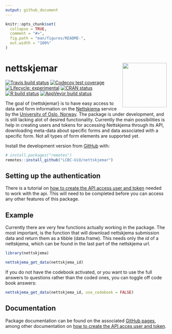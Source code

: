 ```yaml
---
output: github_document
---
```


<!-- README.md is generated from README.Rmd. Please edit that file -->

```r
knitr::opts_chunk$set(
  collapse = TRUE,
  comment = "#>",
  fig.path = "man/figures/README-",
  out.width = "100%"
)
```

# nettskjemar <img src='man/figures/logo.png' align="right" height="138.5" />

<!-- badges: start -->
[![Travis build status](https://travis-ci.org/LCBC-UiO/nettskjemar.svg?branch=master)](https://travis-ci.org/LCBC-UiO/nettskjemar)
[![Codecov test coverage](https://codecov.io/gh/LCBC-UiO/nettskjemar/branch/master/graph/badge.svg)](https://codecov.io/gh/LCBC-UiO/nettskjemar?branch=master)
[![Lifecycle: experimental](https://img.shields.io/badge/lifecycle-experimental-orange.svg)](https://www.tidyverse.org/lifecycle/#experimental)
[![CRAN status](https://www.r-pkg.org/badges/version/nettskjemar)](https://CRAN.R-project.org/package=nettskjemar)
[![R build status](https://github.com/LCBC-UiO/nettskjemar/workflows/R-CMD-check/badge.svg)](https://github.com/LCBC-UiO/nettskjemar/actions)
[![AppVeyor build status](https://ci.appveyor.com/api/projects/status/github/LCBC-UiO/nettskjemar?branch=master&svg=true)](https://ci.appveyor.com/project/LCBC-UiO/nettskjemar)
<!-- badges: end -->

The goal of {nettskjemar} is to have easy access to data and form information on the [Nettskjema](https://nettskjema.uio.no/) service by the [University of Oslo, Norway](https://www.uio.no/english/).
The package is under development, and is still lacking alot of desired functionality.
Currently the main possibilities is help in creating users and tokens for accessing Nettskjema through its API, downloading meta-data about specific forms and data associated with a specific form.
Not all types of form elements are supported yet. 

Install the development version from [GitHub](https://github.com/) with:

```r
# install.packages("remotes")
remotes::install_github("LCBC-UiO/nettskjemar")
```

## Setting up the authentication
There is a tutorial on [how to create the API access user and token](https://lcbc-uio.github.io/nettskjemar/articles/auth_setup.html) needed to work with the api.
This will need to be completed before you can access any other features of this package.

## Example

Currently there are very few functions actually working in the package.
The most important, is the function that will download nettskjema submission data and return them as a tibble (data.frame). 
This needs only the _id_ of a nettskjema, which can be found in the last part of the nettskjema url.

```r
library(nettskjema)

nettskjema_get_data(nettskjema_id)
```

If you do not have the codebook activated, or you want to use the full answers to questions rather than the coded ones, you can toggle off code book answers:

```r
nettskjema_get_data(nettskjema_id, use_codebook = FALSE)
```


## Documentation
Package documentation can be found on the associated [GitHub pages](https://lcbc-uio.github.io/nettskjemar/), among other documentation on [how to create the API acces user and token](https://lcbc-uio.github.io/nettskjemar/articles/auth_setup.html).

